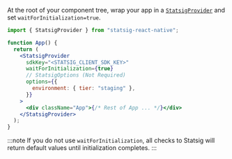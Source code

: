At the root of your component tree, wrap your app in a [`StatsigProvider`](#statsig-provider) and set `waitForInitialization=true`.

```jsx
import { StatsigProvider } from "statsig-react-native";

function App() {
  return (
    <StatsigProvider
      sdkKey="<STATSIG_CLIENT_SDK_KEY>"
      waitForInitialization={true}
      // StatsigOptions (Not Required)
      options={{
        environment: { tier: "staging" },
      }}
    >
      <div className="App">{/* Rest of App ... */}</div>
    </StatsigProvider>
  );
}
```

:::note
If you do not use `waitForInitialization`, all checks to Statsig will return default values until initialization completes.
:::
